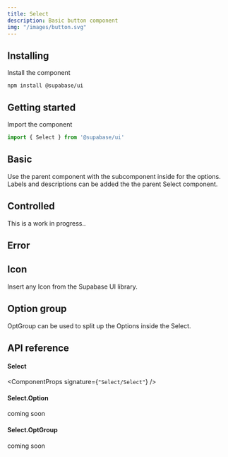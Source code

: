 ```yaml
---
title: Select
description: Basic button component
img: "/images/button.svg"
---
```


## Installing

Install the component

```cli
npm install @supabase/ui
```

## Getting started

Import the component

```js
import { Select } from '@supabase/ui'
```

## Basic

Use the parent component with the subcomponent inside for the options.
Labels and descriptions can be added the the parent Select component.

<CodeSample sample="SelectBasic" v="0" />

## Controlled

This is a work in progress..

<CodeSample sample="SelectControlled" v="0" />

## Error

<CodeSample sample="SelectError" v="0" />

## Icon

Insert any Icon from the Supabase UI library.

<CodeSample sample="SelectIcon" v="0" />

## Option group

OptGroup can be used to split up the Options inside the Select.

<CodeSample sample="SelectOptionGroup" v="0" />

## API reference

#### Select

<ComponentProps signature={`"Select/Select"`} />

#### Select.Option

coming soon

#### Select.OptGroup

coming soon
